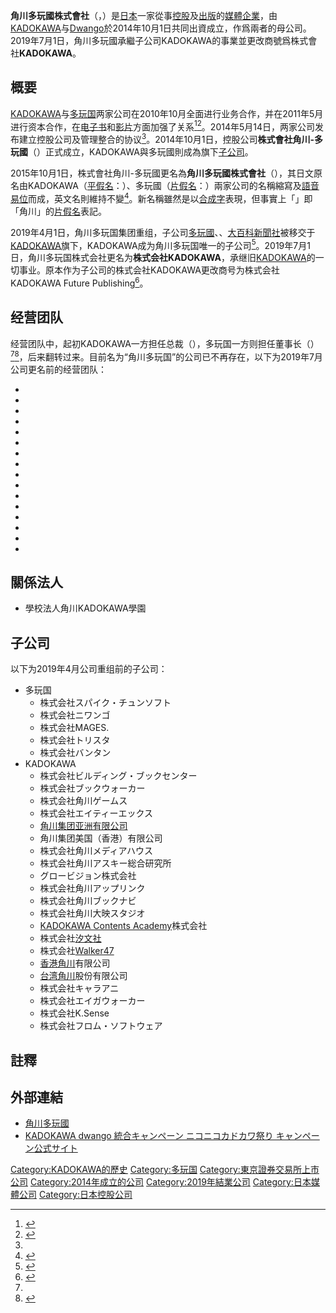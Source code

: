 {{翻译请求|ja}}
{{Infobox company
| name = 角川多玩國株式會社
| name_en = KADOKAWA CORPORATION 
| logo = File:Kadokawa logo.svg
| logo_size = 225px
| logo_caption =
| image = Ginza Kabukiza 2013 0428.jpg
| image_size = 250px
| image_caption = 角川多玩國總部：[[東京|東京]][[銀座|銀座]]的[[歌舞伎座塔|歌舞伎座塔]]
| type = [[上市公司|上市公司]]、[[控股公司|控股公司]]
| native_name = カドカワ株式会社
| native_name_lang =ja
| other_name =
| traded_as = {{tyo|9468}}（2014年10月1日上市－2019年7月1日更改商號前）
| com_code =
| ROC_UBN =
| fate = 內部重組
| predecessor =
| successor = [[KADOKAWA|KADOKAWA]]
| foundation = {{Start date|2014|10|01}}
| defunct = {{End date|2019|07|01}}
| location = 與Dwango總部同地址<ref> {{Cite book | author = カドカワ株式会社 | title = 会社案内図 | accessdate = 2019年1月18日 | url = https://group.kadokawa.co.jp/corporate/map.html | language = ja }} </ref>
*[[Dwango|Dwango]]總部：<br>{{JPN}}<br>[[〒|〒]]104-0061<br>[[歌舞伎座塔|歌舞伎座塔]]（{{lang|ja|[[東京都|東京都]][[中央区_(東京都)|中央区]][[銀座|銀座]]四丁目12番地15号}}）<ref>{{Cite book | author = 株式会社ドワンゴ | title = 会社案内図 | accessdate = 2019年1月18日 | url = http://sp.dwango.co.jp/corporate/map.html | language = ja }}{{Dead link|date=2019年6月 |bot=InternetArchiveBot |fix-attempted=yes }}</ref>
*[[KADOKAWA|KADOKAWA]]總部：<br>{{JPN}}<br>[[〒|〒]]102-8177<br>角川總部大樓（別館）（{{lang|ja|[[東京都|東京都]][[千代田区|千代田区]]富士見二丁目13番地3号}}）<ref>{{Cite book | author = 株式会社KADOKAWA | title = 事業所一覧 | accessdate = 2019年1月18日 | url = https://ir.kadokawa.co.jp/company/location.php | language = ja | archive-date = 2021年2月7日 | archive-url = https://web.archive.org/web/20210207044345/https://ir.kadokawa.co.jp/company/location.php | dead-url = no }}</ref>
| locations =
| area_served =
| founder =
| MD =
| GM =
| CEO = 
| COO =
| CFO =
| CMO =
| CD =
| key_people = 松原眞樹（社长）<br>井上伸一郎（副社长）
| industry = [[媒體業|媒體業]]
| products =
| services =
| revenue =
| operating_income =
| net_income =
| aum = <!-- 仅适用于金融服务类公司。 -->
| assets =
| equity =
| owner =
| num_employees =
| parent =
| divisions =
| subsid = [[KADOKAWA|KADOKAWA]]（更改商號前，現稱為KADOKAWA Future Publishing）
| homepage = {{URL|https://sp.kadokawadwango.co.jp}}
| telephone_no =
| slogan =
| capital =
| market_value =
| P/E_ratio =
| earnings_per_share =
| net_asset_value =
| accounting_period =
| major_shareholder =
| footnotes =
| width = 300px
}}

'''角川多玩國株式會社'''（{{lang-ja|カドカワ株式会社}}，{{lang-en|KADOKAWA DWANGO CORPORATION|link=yes}}）是[[日本|日本]]一家從事[[控股公司|控股]]及[[出版|出版]]的[[媒體|媒體]][[企業|企業]]，由[[KADOKAWA|KADOKAWA]]与[[Dwango|Dwango]]於2014年10月1日共同出資成立，作爲兩者的母公司。2019年7月1日，角川多玩國承繼子公司KADOKAWA的事業並更改商號爲株式會社'''KADOKAWA'''。

== 概要 ==
[[KADOKAWA|KADOKAWA]]与[[多玩国|多玩国]]两家公司在2010年10月全面进行业务合作，并在2011年5月进行资本合作，在[[电子书|电子书]]和[[视频|影片]]方面加强了关系<ref name="nikkei20140514">{{Cite news|title= 角川・ドワンゴ、15年春にも持ち株会社　統合発表へ|newspaper= [[日本经济新闻|日本经济新闻]]|date= 2014-05-14|author= |url= http://www.nikkei.com/article/DGXNASDZ14012_U4A510C1MM0000/|accessdate= 2014-05-14|language= ja|archive-date= 2021-04-20|archive-url= https://web.archive.org/web/20210420020537/https://www.nikkei.com/article/DGXNASDZ14012_U4A510C1MM0000/|dead-url= no}}</ref><ref name="inside20140514">{{Cite news|title= 新会社KADOKAWA・DWANGO設立を正式発表 、統合の要点をチェック|newspaper= iNSIDE|date= 2014-05-14|author= |url= http://www.inside-games.jp/article/2014/05/14/76734.html|accessdate= 2014-05-14|language= ja|archive-date= 2021-04-20|archive-url= https://web.archive.org/web/20210420020544/https://www.inside-games.jp/article/2014/05/14/76734.html|dead-url= no}}</ref>。2014年5月14日，两家公司发布建立控股公司及管理整合的协议<ref name="nikkei20140514" />。2014年10月1日，控股公司'''株式會社角川-多玩國'''（{{lang-ja|株式会社KADOKAWA・DWANGO}}）正式成立，KADOKAWA與多玩國則成為旗下[[子公司|子公司]]。

2015年10月1日，株式會社角川-多玩國更名為'''角川多玩國株式會社'''（{{lang-ja|カドカワ株式会社}}），其日文原名由KADOKAWA（[[平假名|平假名]]：{{lang|ja|'''か'''ど'''か'''わ}}）、多玩國（[[片假名|片假名]]：{{lang|ja|'''ドワ'''ンゴ}}）兩家公司的名稱縮寫及[[語音易位|語音易位]]而成，英文名則維持不變<ref>{{Cite web|date= 2015-05-28|url= http://pdf.irpocket.com/C9468/ee2V/Mhnm/dG7R.pdf|title= 商号の変更に関するお知らせ|format= PDF|publisher= KADOKAWA・DWANGO|accessdate= 2015-05-28|language= ja|archive-date= 2021-04-20|archive-url= https://web.archive.org/web/20210420020555/http://pdf.irpocket.com/C9468/ee2V/Mhnm/dG7R.pdf|dead-url= no}}</ref>。新名稱雖然是以[[合成字|合成字]]表現，但事實上「{{jpn|j='''カドカワ'''|rm=Kadokawa|f=h|link=no}}」即「角川」的[[片假名|片假名]]表記。

2019年4月1日，角川多玩国集团重组，子公司[[多玩國|多玩國]]、{{tsl|ja|Gzブレイン|Gzbrain}}、[[大百科新聞社|大百科新聞社]]被移交于[[KADOKAWA|KADOKAWA]]旗下，KADOKAWA成为角川多玩国唯一的子公司<ref>{{cite web |script-title=ja:特別損失の計上及び通期業績予想の修正、グループ経営体制刷新に伴う会社分割の実施、孫会社の異動、並びに代表取締役及び取締役の異動に関するお知らせ |url=https://ssl4.eir-parts.net/doc/9468/tdnet/1675327/00.pdf |language=ja |website={{lang|ja|カドカワ株式会社}} |accessdate=2019-11-12 |date=2019-02-13 |archive-date=2019-03-16 |archive-url=https://web.archive.org/web/20190316092651/https://ssl4.eir-parts.net/doc/9468/tdnet/1675327/00.pdf |dead-url=no }}</ref>。2019年7月1日，角川多玩国株式会社更名为'''株式会社KADOKAWA'''，承继旧[[KADOKAWA|KADOKAWA]]的一切事业。原本作为子公司的株式会社KADOKAWA更改商号为株式会社KADOKAWA Future Publishing<ref>{{cite web |script-title=ja:会社分割（簡易吸収分割）の実施、商号変更及び定款一部変更、並びに代表取締役及び役員の異動に関するお知らせ |url=https://ssl4.eir-parts.net/doc/9468/tdnet/1706202/00.pdf |language=ja |website={{lang|ja|カドカワ株式会社}} |accessdate=2019-11-12 |date=2019-05-14 |archive-date=2019-05-14 |archive-url=https://web.archive.org/web/20190514080105/https://ssl4.eir-parts.net/doc/9468/tdnet/1706202/00.pdf |dead-url=no }}</ref>。

== 经营团队 ==
经营团队中，起初KADOKAWA一方担任总裁（{{lang|ja|代表取締役社長}}），多玩国一方则担任董事长（{{lang|ja|代表取締役会長}}）<ref name="nikkei20140514" /><ref name="NHK20140514_2">{{Cite news|title=ＫＡＤＯＫＡＷＡとドワンゴ １０月に統合|newspaper=[[NHK新聞|NHK新聞]]|date=2014-05-14|author=|url=http://www3.nhk.or.jp/news/html/20140514/k10014449651000.html|accessdate=2014-05-14|language=ja|deadurl=yes|archiveurl=https://web.archive.org/web/20140514175334/http://www3.nhk.or.jp/news/html/20140514/k10014449651000.html|archivedate=2014-05-14}}</ref>，后来翻转过来。目前名为“角川多玩国”的公司已不再存在，以下为2019年7月公司更名前的经营团队：

* {{lang|ja|代表取締役社長：松原眞樹}}
* {{lang|ja|代表取締役副社長：井上伸一郎}}
* {{lang|ja|取締役会長：[[角川歷彥|角川歴彦]]}}
* {{lang|ja|取締役：関谷幸一}}
* {{lang|ja|取締役：芳原世幸}}
* {{lang|ja|取締役：安本洋一}}
* {{lang|ja|取締役：[[川上量生|川上量生]]}}
* {{lang|ja|取締役：夏野剛}}
* {{lang|ja|社外取締役：船津康次}}
* {{lang|ja|社外取締役：[[星野康二|星野康二]]}}
* {{lang|ja|社外取締役：森泉知行}}
* {{lang|ja|社外取締役：高須武男}}
* {{lang|ja|常勤監査役：髙山康明}} 
* {{lang|ja|常勤監査役：渡辺彰}}
* {{lang|ja|社外監査役：渡邊顯}}
* {{lang|ja|社外監査役：新田正実}}

==關係法人==
*學校法人角川KADOKAWA學園
== 子公司 ==
{{See also|多玩国#旗下企业|角川集团}}
以下为2019年4月公司重组前的子公司：
* 多玩国
** 株式会社スパイク・チュンソフト
** 株式会社ニワンゴ
** 株式会社MAGES.
** 株式会社トリスタ
** 株式会社バンタン
* KADOKAWA
** 株式会社ビルディング・ブックセンター
** 株式会社ブックウォーカー
** 株式会社角川ゲームス
** 株式会社エイティーエックス
** [[角川集团亚洲有限公司|角川集团亚洲有限公司]]
** 角川集团美国（香港）有限公司
** 株式会社角川メディアハウス
** 株式会社角川アスキー総合研究所
** グロービジョン株式会社
** 株式会社角川アップリンク
** 株式会社角川ブックナビ
** 株式会社角川大映スタジオ
** [[KADOKAWA_Contents_Academy|KADOKAWA Contents Academy]]株式会社
** 株式会社[[汐文社|汐文社]]
** 株式会社[[Walker47|Walker47]]
** [[香港角川|香港角川]]有限公司
** [[台湾角川|台湾角川]]股份有限公司
** 株式会社キャラアニ
** 株式会社エイガウォーカー
** 株式会社K.Sense
** 株式会社フロム・ソフトウェア

== 註釋 ==

{{Reflist}}

== 外部連結 ==
* [http://info.kadokawadwango.co.jp/ 角川多玩國] {{Wayback|url=http://info.kadokawadwango.co.jp/ |date=20190526222754 }} {{ja}}{{en}}
* [http://kadokawadwango.net/ KADOKAWA dwango 統合キャンペーン ニコニコカドカワ祭り キャンペーン公式サイト] {{Wayback|url=http://kadokawadwango.net/ |date=20210420020612 }} {{ja}}

{{角川集團}}
{{多玩國}}

{{DEFAULTSORT:Kadokawa Dwango}}
[[Category:KADOKAWA的歷史|Category:KADOKAWA的歷史]]
[[Category:多玩国|Category:多玩国]]
[[Category:東京證券交易所上市公司|Category:東京證券交易所上市公司]]
[[Category:2014年成立的公司|Category:2014年成立的公司]]
[[Category:2019年結業公司|Category:2019年結業公司]]
[[Category:日本媒體公司|Category:日本媒體公司]]
[[Category:日本控股公司|Category:日本控股公司]]